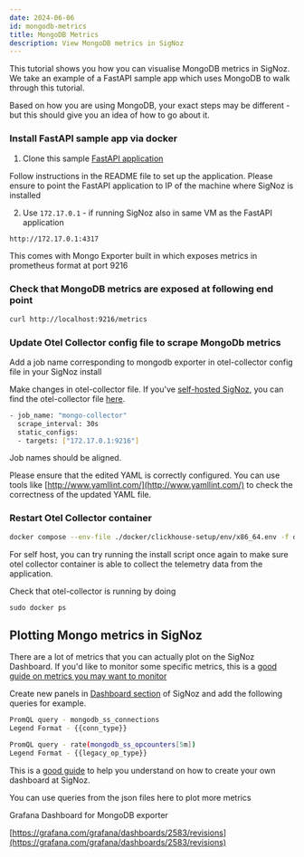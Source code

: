 ```yaml
---
date: 2024-06-06
id: mongodb-metrics
title: MongoDB Metrics 
description: View MongoDB metrics in SigNoz
---
```


This tutorial shows you how you can visualise MongoDB metrics in SigNoz. We take an example of a FastAPI sample app which uses MongoDB to walk through this tutorial. 

Based on how you are using MongoDB, your exact steps may be different - but this should give you an idea of how to go about it.

### Install FastAPI sample app via docker

1. Clone this sample [FastAPI application](https://github.com/SigNoz/sample-fastapi-with-dbs#run-using-docker-compose)

  Follow instructions in the README file to set up the application. Please ensure to point the FastAPI application to IP of the machine where SigNoz is installed

2. Use `172.17.0.1` - if running SigNoz also in same VM as the FastAPI application

  ```bash
  http://172.17.0.1:4317
  ```

This comes with Mongo Exporter built in which exposes metrics in prometheus format at port 9216

### Check that MongoDB metrics are exposed at following end point

```bash
curl http://localhost:9216/metrics
```

### Update Otel Collector config file to scrape MongoDb metrics

Add a job name corresponding to mongodb exporter in otel-collector config file in your SigNoz install

Make changes in otel-collector file. If you've [self-hosted SigNoz](https://signoz.io/docs/operate/), you can find the otel-collector file [here](https://github.com/SigNoz/signoz/blob/develop/deploy/docker/clickhouse-setup/otel-collector-config.yaml).

```bash
- job_name: "mongo-collector"
  scrape_interval: 30s
  static_configs:
  - targets: ["172.17.0.1:9216"]
```

Job names should be aligned.

Please ensure that the edited YAML is correctly configured. You can use tools like [http://www.yamllint.com/](http://www.yamllint.com/) to check the correctness of the updated YAML file.

### Restart Otel Collector container

```bash
docker compose --env-file ./docker/clickhouse-setup/env/x86_64.env -f docker/clickhouse-setup/docker-compose.yaml restart otel-collector
```

For self host, you can try running the install script once again to make sure otel collector container is able to collect the telemetry data from the application.

Check that otel-collector is running by doing

```docker
sudo docker ps
```

## Plotting Mongo metrics in SigNoz

There are a lot of metrics that you can actually plot on the SigNoz Dashboard. If you'd like to monitor
some specific metrics, this is a [good guide on metrics you may want to monitor](https://www.mongodb.com/basics/how-to-monitor-mongodb-and-what-metrics-to-monitor)

Create new panels in [Dashboard section](/docs/userguide/manage-dashboards-and-panels) of SigNoz and add the following queries for example. 

```bash
PromQL query - mongodb_ss_connections
Legend Format - {{conn_type}}

PromQL query - rate(mongodb_ss_opcounters[5m])
Legend Format - {{legacy_op_type}}
```

This is a [good guide](https://signoz.io/docs/userguide/manage-dashboards/) to help you understand on how to create your own dashboard at SigNoz.

<Admonition type="tip"> 

You can use queries from the json files here to plot more metrics

Grafana Dashboard for MongoDB exporter

[https://grafana.com/grafana/dashboards/2583/revisions](https://grafana.com/grafana/dashboards/2583/revisions)

</Admonition>
